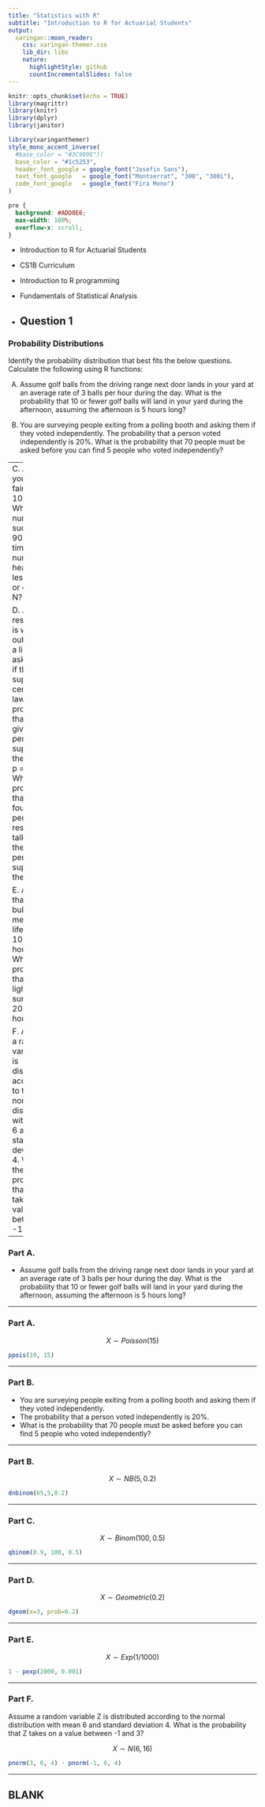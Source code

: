 ```yaml
---
title: "Statistics with R"
subtitle: "Introduction to R for Actuarial Students"
output:
  xaringan::moon_reader:
    css: xaringan-themer.css
    lib_dir: libs
    nature:
      highlightStyle: github
      countIncrementalSlides: false
---
```



```r
knitr::opts_chunk$set(echo = TRUE)
library(magrittr)
library(knitr)
library(dplyr)
library(janitor)


```

```r
library(xaringanthemer)
style_mono_accent_inverse(
  #base_color = "#3C989E")(
  base_color = "#1c5253",
  header_font_google = google_font("Josefin Sans"),
  text_font_google   = google_font("Montserrat", "300", "300i"),
  code_font_google   = google_font("Fira Mono")
)
```


```css
pre {
  background: #ADD8E6;
  max-width: 100%;
  overflow-x: scroll;
}
```

* Introduction to R for Actuarial Students

* CS1B Curriculum

* Introduction to R programming
* Fundamentals of Statistical Analysis

* Question 1
---


### Probability Distributions

Identify the probability distribution that best fits the below questions. Calculate the 
following using R functions:

A.  Assume golf balls from the driving range next door lands in your yard at an average 
rate of 3 balls per hour during the day. What is the probability that 10 or fewer golf 
balls will land in your yard during the afternoon, assuming the afternoon is 5 hours 
long? 

B.  You are surveying people exiting from a polling booth and asking them if they voted 
independently. The probability that a person voted independently is 20%. What is 
the probability that 70 people must be asked before you can find 5 people who voted 
independently? 

---
C.   Assume you flip a fair coin 100 times. What is the number N such that, 90% of the 
time, the number of heads is less than or equal to N?

D.  A researcher is waiting outside of a library to ask people if they support a certain 
law. The probability that a given person supports the law is p = 0.2. What is the 
probability that the fourth person the researcher talks to is the first person to support
the law?

E.  Assume that a light bulb has a mean lifetime of 1000 hours. What is the probability 
that the light bulb survives to 2000 hours?

F.   Assume a random variable Z is distributed according to the normal distribution with 
mean 6 and standard deviation 4. What is the probability that Z takes on a value 
between -1 and 3?
---

### Part A.   

* Assume golf balls from the driving range next door lands in your yard at an average 
rate of 3 balls per hour during the day. What is the probability that 10 or fewer golf 
balls will land in your yard during the afternoon, assuming the afternoon is 5 hours 
long? 

---

### Part A. 

$$X \sim Poisson (15)$$

```r
ppois(10, 15)
```



---

### Part B.

* You are surveying people exiting from a polling booth and asking them if they voted 
independently. 
* The probability that a person voted independently is 20%. 
* What is 
the probability that 70 people must be asked before you can find 5 people who voted 
independently? 

---

### Part B.

$$X \sim NB(5,0.2)$$

```r
dnbinom(65,5,0.2)
```


---

### Part C.

$$X \sim Binom (100,0.5)$$

```r
qbinom(0.9, 100, 0.5)
```


---

### Part D. 

$$X \sim Geometric (0.2)$$

```r
dgeom(x=3, prob=0.2)
```




---


### Part E.

$$X \sim Exp(1/1000)$$

```r
1 - pexp(2000, 0.001)
```


---



### Part F.   

Assume a random variable Z is distributed according to the normal distribution with 
mean 6 and standard deviation 4. What is the probability that Z takes on a value 
between -1 and 3?

$$X \sim N(6,16)$$

```r
pnorm(3, 6, 4) - pnorm(-1, 6, 4)
```


---

BLANK
---